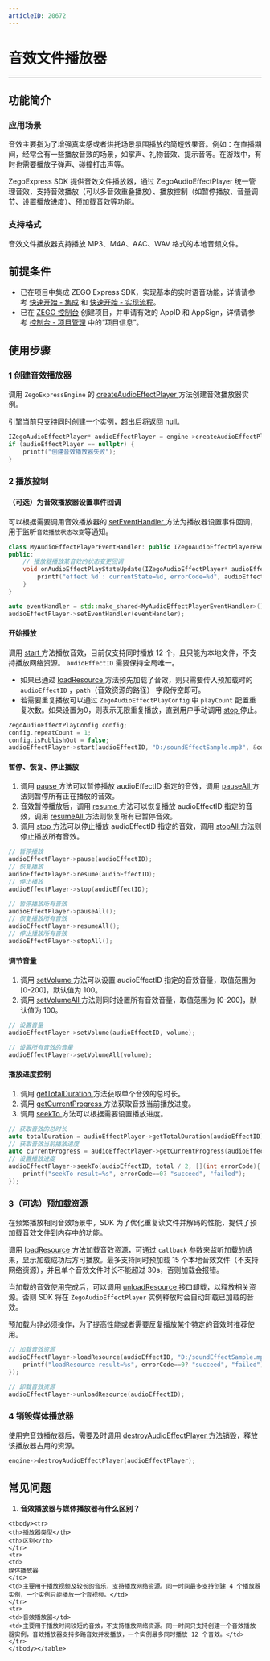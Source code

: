 ```yaml
---
articleID: 20672
---
```



# 音效文件播放器

- - -

## 功能简介

### 应用场景

音效主要指为了增强真实感或者烘托场景氛围播放的简短效果音。例如：在直播期间，经常会有一些播放音效的场景，如掌声、礼物音效、提示音等。在游戏中，有时也需要播放子弹声、碰撞打击声等。 

ZegoExpress SDK 提供音效文件播放器，通过 ZegoAudioEffectPlayer 统一管理音效，支持音效播放（可以多音效重叠播放）、播放控制（如暂停播放、音量调节、设置播放进度）、预加载音效等功能。

### 支持格式

音效文件播放器支持播放 MP3、M4A、AAC、WAV 格式的本地音频文件。

## 前提条件

- 已在项目中集成 ZEGO Express SDK，实现基本的实时语音功能，详情请参考 [快速开始 - 集成](!ExpressAudioSDK-Integration/SDK_Integration) 和 [快速开始 - 实现流程](!ExpressAudioSDK-Integration/Solution_Implementation)。
- 已在 [ZEGO 控制台](https://console.zego.im) 创建项目，并申请有效的 AppID 和 AppSign，详情请参考 [控制台 - 项目管理](/console/guide-doc2) 中的“项目信息”。

## 使用步骤

### 1 创建音效播放器

调用 `ZegoExpressEngine` 的 [createAudioEffectPlayer ](@createAudioEffectPlayer) 方法创建音效播放器实例。

<Warning title="注意">


引擎当前只支持同时创建一个实例，超出后将返回 null。  

</Warning>



```Cpp
IZegoAudioEffectPlayer* audioEffectPlayer = engine->createAudioEffectPlayer();
if (audioEffectPlayer == nullptr) {
    printf("创建音效播放器失败");
}
```

### 2 播放控制

#### （可选）为音效播放器设置事件回调

可以根据需要调用音效播放器的 [setEventHandler ](@setEventHandler) 方法为播放器设置事件回调，用于监听`音效播放状态改变`等通知。

```Cpp
class MyAudioEffectPlayerEventHandler: public IZegoAudioEffectPlayerEventHandler{
public:
    // 播放器播放某音效的状态变更回调
    void onAudioEffectPlayStateUpdate(IZegoAudioEffectPlayer* audioEffectPlayer, unsigned int audioEffectID, ZegoAudioEffectPlayState state, int errorCode) override{
        printf("effect %d : currentState=%d, errorCode=%d", audioEffectID, state, errorCode);
    }
}

auto eventHandler = std::make_shared<MyAudioEffectPlayerEventHandler>();
audioEffectPlayer->setEventHandler(eventHandler);
```

#### 开始播放

调用 [start ](@start) 方法播放音效，目前仅支持同时播放 12 个，且只能为本地文件，不支持播放网络资源。 `audioEffectID` 需要保持全局唯一。

* 如果已通过 [loadResource ](@loadResource) 方法预先加载了音效，则只需要传入预加载时的 `audioEffectID` ，`path`（音效资源的路径） 字段传空即可。
* 若需要重复播放可以通过 `ZegoAudioEffectPlayConfig` 中 `playCount` 配置重复次数。如果设置为0，则表示无限重复播放，直到用户手动调用 [stop ](@stop) 停止。

```Cpp
ZegoAudioEffectPlayConfig config;
config.repeatCount = 1;
config.isPublishOut = false;
audioEffectPlayer->start(audioEffectID, "D:/soundEffectSample.mp3", &config);
```

#### 暂停、恢复、停止播放

1. 调用 [pause ](@pause) 方法可以暂停播放 audioEffectID 指定的音效，调用 [pauseAll ](https://doc-zh.zego.im/article/api?doc=Express_Video_SDK_API~CPP_windows~class~zego-express-i-zego-audio-effect-player#pause-all) 方法则暂停所有正在播放的音效。
2. 音效暂停播放后，调用 [resume ](@resume) 方法可以恢复播放 audioEffectID 指定的音效，调用 [resumeAll ](@resumeAll) 方法则恢复所有已暂停音效。
3. 调用 [stop ](@stop) 方法可以停止播放 audioEffectID 指定的音效，调用 [stopAll ](@stopAll) 方法则停止播放所有音效。

```Cpp
// 暂停播放
audioEffectPlayer->pause(audioEffectID);
// 恢复播放
audioEffectPlayer->resume(audioEffectID);
// 停止播放
audioEffectPlayer->stop(audioEffectID);

// 暂停播放所有音效
audioEffectPlayer->pauseAll();
// 恢复播放所有音效
audioEffectPlayer->resumeAll();
// 停止播放所有音效
audioEffectPlayer->stopAll();
```

#### 调节音量

1. 调用 [setVolume ](@setVolume) 方法可以设置 audioEffectID 指定的音效音量，取值范围为 [0-200]，默认值为 100。
2. 调用 [setVolumeAll ](@setVolumeAll) 方法则同时设置所有音效音量，取值范围为 [0-200]，默认值为 100。

```Cpp
// 设置音量
audioEffectPlayer->setVolume(audioEffectID, volume);

// 设置所有音效的音量
audioEffectPlayer->setVolumeAll(volume);
```

#### 播放进度控制

1. 调用 [getTotalDuration ](@getTotalDuration) 方法获取单个音效的总时长。
2. 调用 [getCurrentProgress ](@getCurrentProgress) 方法获取音效当前播放进度。
3. 调用 [seekTo ](@seekTo) 方法可以根据需要设置播放进度。

```Cpp
// 获取音效的总时长
auto totalDuration = audioEffectPlayer->getTotalDuration(audioEffectID);
// 获取音效当前播放进度
auto currentProgress = audioEffectPlayer->getCurrentProgress(audioEffectID);
// 设置播放进度
audioEffectPlayer->seekTo(audioEffectID, total / 2, [](int errorCode){
    printf("seekTo result=%s", errorCode==0? "succeed", "failed");
});
```

### 3（可选）预加载资源

在频繁播放相同音效场景中，SDK 为了优化重复读文件并解码的性能，提供了预加载音效文件到内存中的功能。

调用 [loadResource ](@loadResource) 方法加载音效资源，可通过 `callback` 参数来监听加载的结果，显示加载成功后方可播放。最多支持同时预加载 15 个本地音效文件（不支持网络资源），并且单个音效文件时长不能超过 30s，否则加载会报错。

当加载的音效使用完成后，可以调用 [unloadResource ](@unloadResource) 接口卸载，以释放相关资源。否则 SDK 将在 `ZegoAudioEffectPlayer` 实例释放时会自动卸载已加载的音效。

<Note title="说明">
预加载为非必须操作，为了提高性能或者需要反复播放某个特定的音效时推荐使用。   

</Note>



```Cpp
// 加载音效资源
audioEffectPlayer->loadResource(audioEffectID, "D:/soundEffectSample.mp3", [](int errorCode){
    printf("loadResource result=%s", errorCode==0? "succeed", "failed");
});

// 卸载音效资源
audioEffectPlayer->unloadResource(audioEffectID);
```

### 4 销毁媒体播放器

使用完音效播放器后，需要及时调用 [destroyAudioEffectPlayer ](@destroyAudioEffectPlayer) 方法销毁，释放该播放器占用的资源。

```Cpp
engine->destroyAudioEffectPlayer(audioEffectPlayer);
```

## 常见问题

1. **音效播放器与媒体播放器有什么区别？**

<table>
    
    <tbody><tr>
    <th>播放器类型</th>
    <th>区别</th>
    </tr>
    <tr>
    <td>
    媒体播放器
    </td>
    <td>主要用于播放视频及较长的音乐，支持播放网络资源。同一时间最多支持创建 4 个播放器实例，一个实例只能播放一个音视频。</td>
    </tr>
    <tr>
    <td>音效播放器</td>
    <td>主要用于播放时间较短的音效，不支持播放网络资源。同一时间只支持创建一个音效播放器实例，音效播放器支持多路音效并发播放，一个实例最多同时播放 12 个音效。</td>
    </tr>
    </tbody></table>
